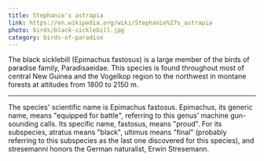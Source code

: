 ```yaml
---
title: Stephanie's astrapia
link: https://en.wikipedia.org/wiki/Stephanie%27s_astrapia
photo: birds/black-sicklebill.jpg
category: birds-of-paradise
---
```


The black sicklebill (Epimachus fastosus) is a large member of the birds of paradise family, Paradisaeidae. This species is found throughout most of central New Guinea and the Vogelkop region to the northwest in montane forests at altitudes from 1800 to 2150 m.

---

The species' scientific name is Epimachus fastosus. Epimachus, its generic name, means "equipped for battle", referring to this genus' machine gun-sounding calls. Its specific name, fastosus, means "proud". For its subspecies, atratus means "black", ultimus means "final" (probably referring to this subspecies as the last one discovered for this species), and stresemanni honors the German naturalist, Erwin Stresemann.